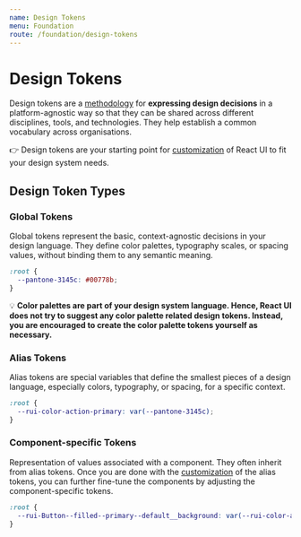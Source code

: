 ```yaml
---
name: Design Tokens
menu: Foundation
route: /foundation/design-tokens
---
```


# Design Tokens

Design tokens are a [methodology] for **expressing design decisions** in a
platform-agnostic way so that they can be shared across different disciplines,
tools, and technologies. They help establish a common vocabulary across
organisations.

👉 Design tokens are your starting point for
[customization](/customize/theming/overview) of React UI to fit your design
system needs.

## Design Token Types

### Global Tokens

Global tokens represent the basic, context-agnostic decisions in your design
language. They define color palettes, typography scales, or spacing values,
without binding them to any semantic meaning.

```css
:root {
  --pantone-3145c: #00778b;
}
```

💡 **Color palettes are part of your design system language. Hence, React UI
does not try to suggest any color palette related design tokens. Instead, you
are encouraged to create the color palette tokens yourself as necessary.**

### Alias Tokens

Alias tokens are special variables that define the smallest pieces of a design
language, especially colors, typography, or spacing, for a specific context.

```css
:root {
  --rui-color-action-primary: var(--pantone-3145c);
}
```

### Component-specific Tokens

Representation of values associated with a component. They often inherit from
alias tokens. Once you are done with the
[customization](/customize/theming/overview) of the alias tokens, you can
further fine-tune the components by adjusting the component-specific tokens.

```css
:root {
  --rui-Button--filled--primary--default__background: var(--rui-color-action-primary);
}
```

[methodology]: https://uxdesign.cc/design-tokens-for-dummies-8acebf010d71
